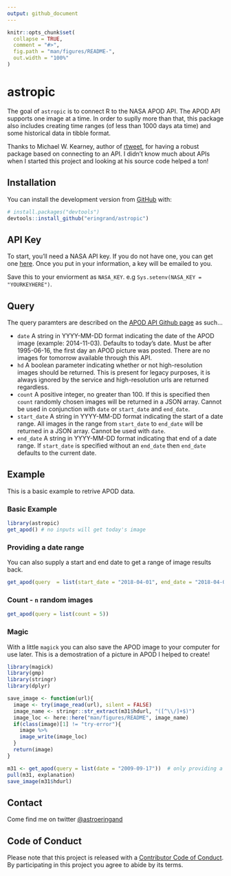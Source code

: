 ```yaml
---
output: github_document
---
```


<!-- README.md is generated from README.Rmd. Please edit that file -->

```r
knitr::opts_chunk$set(
  collapse = TRUE,
  comment = "#>",
  fig.path = "man/figures/README-",
  out.width = "100%"
)
```

# astropic

The goal of `astropic` is to connect R to the NASA APOD API. The APOD API supports one image at a time. In order to suplly more than that, this package also includes creating time ranges (of less than 1000 days ata time) and some historical data in tibble format.

Thanks to Michael W. Kearney, author of [rtweet](http://rtweet.info), for having a robust package based on connecting to an API. I didn't know much about APIs when I started this project and looking at his source code helped a ton! 

## Installation

You can install the development version from [GitHub](https://github.com/) with:

``` r
# install.packages("devtools")
devtools::install_github("eringrand/astropic")
```
## API Key
To start, you'll need a NASA API key. If you do not have one, you can get one [here](https://api.nasa.gov/index.html#apply-for-an-api-key). Once you put in your information, a key will be emailed to you.

Save this to your enviorment as `NASA_KEY`. e.g `Sys.setenv(NASA_KEY = "YOURKEYHERE")`.


## Query
The query paramters are described on the [APOD API Github page](https://github.com/nasa/apod-api) as such...

- `date` A string in YYYY-MM-DD format indicating the date of the APOD image (example: 2014-11-03).  Defaults to today's date.  Must be after 1995-06-16, the first day an APOD picture was posted.  There are no images for tomorrow available through this API.
- `hd` A boolean parameter indicating whether or not high-resolution images should be returned. This is present for legacy purposes, it is always ignored by the service and high-resolution urls are returned regardless.
- `count` A positive integer, no greater than 100. If this is specified then `count` randomly chosen images will be returned in a JSON array. Cannot be used in conjunction with `date` or `start_date` and `end_date`.
- `start_date` A string in YYYY-MM-DD format indicating the start of a date range. All images in the range from `start_date` to `end_date` will be returned in a JSON array. Cannot be used with `date`.
- `end_date` A string in YYYY-MM-DD format indicating that end of a date range. If `start_date` is specified without an `end_date` then `end_date` defaults to the current date.


## Example

This is a basic example to retrive APOD data. 

### Basic Example
```r
library(astropic)
get_apod() # no inputs will get today's image
```

### Providing a date range

You can also supply a start and end date to get a range of image results back.
```r
get_apod(query  = list(start_date = "2018-04-01", end_date = "2018-04-03"))
```
### Count - `n` random images
```r
get_apod(query = list(count = 5))
```


### Magic

With a little `magick` you can also save the APOD image to your computer for use later. 
This is a demostration of a picture in APOD I helped to create!
```r
library(magick)
library(gmp)
library(stringr)
library(dplyr)

save_image <- function(url){
  image <- try(image_read(url), silent = FALSE)
  image_name <- stringr::str_extract(m31$hdurl, "([^\\/]+$)")
  image_loc <- here::here("man/figures/README", image_name)
  if(class(image)[1] != "try-error"){
    image %>%
    image_write(image_loc)
  }
  return(image)
}

m31 <- get_apod(query = list(date = "2009-09-17"))  # only providing a start date will give the image just for that day
pull(m31, explanation)
save_image(m31$hdurl)
```

## Contact
Come find me on twitter [@astroeringand](https://twitter.com/astroeringrand)

## Code of Conduct
Please note that this project is released with a [Contributor Code of Conduct](.github/CODE_OF_CONDUCT.md).
By participating in this project you agree to abide by its terms.
